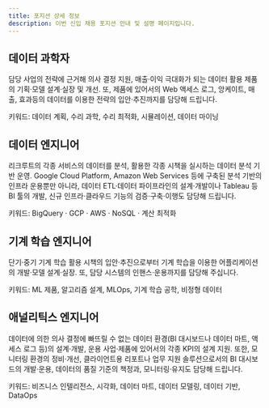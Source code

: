 ```yaml
---
title: 포지션 상세 정보
description: 이번 신입 채용 포지션 안내 및 설명 페이지입니다.
---
```


## 데이터 과학자

담당 사업의 전략에 근거해 의사 결정 지원, 매출·이익 극대화가 되는 데이터 활용 제품의 기획·모델 설계·실장 및 개선. 또, 제품에 있어서의 Web 액세스 로그, 앙케이트, 매출, 효과등의 데이터를 이용한 전략의 입안·추진까지를 담당해 드립니다.

키워드: 데이터 계획, 수리 과학, 수리 최적화, 시뮬레이션, 데이터 마이닝

## 데이터 엔지니어

리크루트의 각종 서비스의 데이터를 분석, 활용한 각종 시책을 실시하는 데이터 분석 기반 운영. Google Cloud Platform, Amazon Web Services 등에 구축된 분석 기반의 인프라 운용뿐만 아니라, 데이터 ETL·데이터 파이프라인의 설계·개발이나 Tableau 등 BI 툴의 개발, 신규 인프라·클라우드 기능의 검증·구축·이행도 담당해 드립니다.

키워드: BigQuery · GCP · AWS · NoSQL · 계산 최적화

## 기계 학습 엔지니어

단기·중기 기계 학습 활용 시책의 입안·추진으로부터 기계 학습을 이용한 어플리케이션의 개발·모델 설계·실장. 또, 담당 시스템의 인핸스·운용까지를 담당해 주십니다.

키워드: ML 제품, 알고리즘 설계, MLOps, 기계 학습 공학, 비정형 데이터

## 애널리틱스 엔지니어

데이터에 의한 의사 결정에 빠뜨릴 수 없는 데이터 환경(BI 대시보드나 데이터 마트, 액세스 로그 등)의 설계·개발, 운용 사업·제품에 있어서의 각종 KPI의 설계 지원. 또한, 모니터링 환경의 정비·개선, 클라이언트용 리포트나 업무 지원 솔루션으로서의 BI 대시보드의 개발·운용, 데이터의 품질 기준의 책정과, 모니터링·유지도 담당해 드립니다.

키워드: 비즈니스 인텔리전스, 시각화, 데이터 마트, 데이터 모델링, 데이터 기반, DataOps
